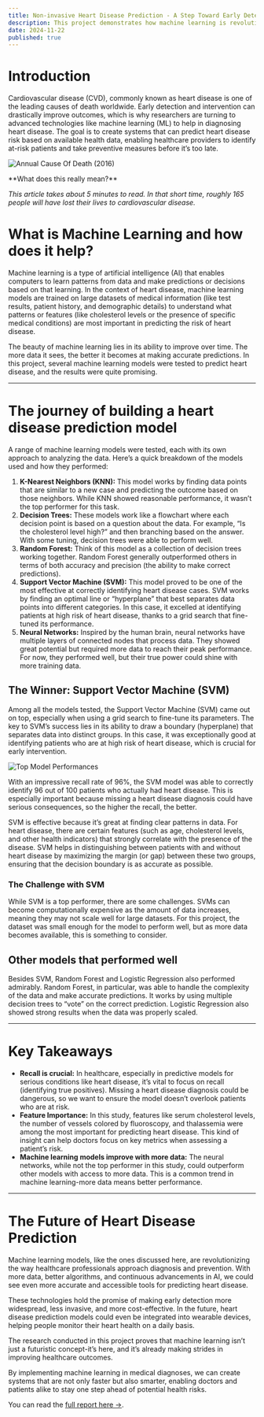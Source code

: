 ```yaml
---
title: Non-invasive Heart Disease Prediction - A Step Toward Early Detection
description: This project demonstrates how machine learning is revolutionizing disease prediction. By analyzing various AI models, we uncover how these technologies can detect risk factors in patient data with impressive accuracy.
date: 2024-11-22
published: true
---
```


# Introduction

Cardiovascular disease (CVD), commonly known as heart disease is one of the leading causes of death worldwide. Early detection and intervention can drastically improve outcomes, which is why researchers are turning to advanced technologies like machine learning (ML) to help in diagnosing heart disease. The goal is to create systems that can predict heart disease risk based on available health data, enabling healthcare providers to identify at-risk patients and take preventive measures before it’s too late.

![Annual Cause Of Death (2016)](cause_of_death.png)

<Callout>
**What does this really mean?**

_This article takes about 5 minutes to read. In that short time, roughly 165 people will have lost their lives to cardiovascular disease._

</Callout>

# What is Machine Learning and how does it help?

Machine learning is a type of artificial intelligence (AI) that enables computers to learn patterns from data and make predictions or decisions based on that learning. In the context of heart disease, machine learning models are trained on large datasets of medical information (like test results, patient history, and demographic details) to understand what patterns or features (like cholesterol levels or the presence of specific medical conditions) are most important in predicting the risk of heart disease.

The beauty of machine learning lies in its ability to improve over time. The more data it sees, the better it becomes at making accurate predictions. In this project, several machine learning models were tested to predict heart disease, and the results were quite promising.

---

# The journey of building a heart disease prediction model

A range of machine learning models were tested, each with its own approach to analyzing the data. Here’s a quick breakdown of the models used and how they performed:

1. **K-Nearest Neighbors (KNN):** This model works by finding data points that are similar to a new case and predicting the outcome based on those neighbors. While KNN showed reasonable performance, it wasn’t the top performer for this task.
2. **Decision Trees:** These models work like a flowchart where each decision point is based on a question about the data. For example, “Is the cholesterol level high?” and then branching based on the answer. With some tuning, decision trees were able to perform well.
3. **Random Forest:** Think of this model as a collection of decision trees working together. Random Forest generally outperformed others in terms of both accuracy and precision (the ability to make correct predictions).
4. **Support Vector Machine (SVM):** This model proved to be one of the most effective at correctly identifying heart disease cases. SVM works by finding an optimal line or “hyperplane” that best separates data points into different categories. In this case, it excelled at identifying patients at high risk of heart disease, thanks to a grid search that fine-tuned its performance.
5. **Neural Networks:** Inspired by the human brain, neural networks have multiple layers of connected nodes that process data. They showed great potential but required more data to reach their peak performance. For now, they performed well, but their true power could shine with more training data.

## The Winner: Support Vector Machine (SVM)

Among all the models tested, the Support Vector Machine (SVM) came out on top, especially when using a grid search to fine-tune its parameters. The key to SVM’s success lies in its ability to draw a boundary (hyperplane) that separates data into distinct groups. In this case, it was exceptionally good at identifying patients who are at high risk of heart disease, which is crucial for early intervention.

![Top Model Performances](all.png)

With an impressive recall rate of 96%, the SVM model was able to correctly identify 96 out of 100 patients who actually had heart disease. This is especially important because missing a heart disease diagnosis could have serious consequences, so the higher the recall, the better.

SVM is effective because it’s great at finding clear patterns in data. For heart disease, there are certain features (such as age, cholesterol levels, and other health indicators) that strongly correlate with the presence of the disease. SVM helps in distinguishing between patients with and without heart disease by maximizing the margin (or gap) between these two groups, ensuring that the decision boundary is as accurate as possible.

### The Challenge with SVM

While SVM is a top performer, there are some challenges. SVMs can become computationally expensive as the amount of data increases, meaning they may not scale well for large datasets. For this project, the dataset was small enough for the model to perform well, but as more data becomes available, this is something to consider.

## Other models that performed well

Besides SVM, Random Forest and Logistic Regression also performed admirably. Random Forest, in particular, was able to handle the complexity of the data and make accurate predictions. It works by using multiple decision trees to “vote” on the correct prediction. Logistic Regression also showed strong results when the data was properly scaled.

---

# Key Takeaways

- **Recall is crucial:** In healthcare, especially in predictive models for serious conditions like heart disease, it’s vital to focus on recall (identifying true positives). Missing a heart disease diagnosis could be dangerous, so we want to ensure the model doesn’t overlook patients who are at risk.
- **Feature Importance:** In this study, features like serum cholesterol levels, the number of vessels colored by fluoroscopy, and thalassemia were among the most important for predicting heart disease. This kind of insight can help doctors focus on key metrics when assessing a patient’s risk.
- **Machine learning models improve with more data:** The neural networks, while not the top performer in this study, could outperform other models with access to more data. This is a common trend in machine learning-more data means better performance.

---

# The Future of Heart Disease Prediction

Machine learning models, like the ones discussed here, are revolutionizing the way healthcare professionals approach diagnosis and prevention. With more data, better algorithms, and continuous advancements in AI, we could see even more accurate and accessible tools for predicting heart disease.

These technologies hold the promise of making early detection more widespread, less invasive, and more cost-effective. In the future, heart disease prediction models could even be integrated into wearable devices, helping people monitor their heart health on a daily basis.

The research conducted in this project proves that machine learning isn’t just a futuristic concept-it’s here, and it’s already making strides in improving healthcare outcomes.

By implementing machine learning in medical diagnoses, we can create systems that are not only faster but also smarter, enabling doctors and patients alike to stay one step ahead of potential health risks.

You can read the [full report here →](https://drive.google.com/file/d/1_7QHicRGwLCmD3sWpKsoBZlgghEwYO8l/view?usp=sharing).

